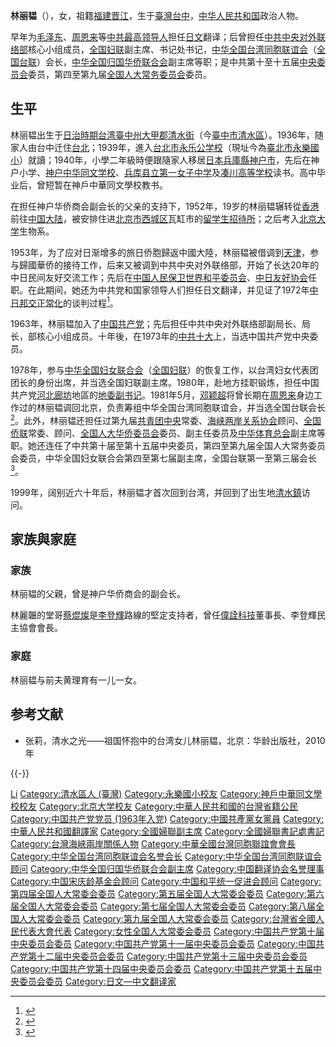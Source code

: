 '''林丽韫'''（{{bd|1933年|3月||catIdx=Lin林}}），女，祖籍[[福建|福建]][[晋江|晋江]]，生于[[臺灣|臺灣]][[台中|台中]]，[[中华人民共和国|中华人民共和国]]政治人物。

早年为[[毛泽东|毛泽东]]、[[周恩来|周恩来]]等[[中共最高领导人|中共最高领导人]]担任[[日文|日文]]翻译；后曾担任[[中共中央对外联络部|中共中央对外联络部]]核心小组成员，[[全国妇联|全国妇联]]副主席、书记处书记，[[中华全国台湾同胞联谊会|中华全国台湾同胞联谊会]]（[[全国台联|全国台联]]）会长，[[中华全国归国华侨联合会|中华全国归国华侨联合会]]副主席等职；是中共第十至十五届[[中央委员会|中央委员会]]委员，第四至第九届[[全国人大常务委员会|全国人大常务委员会]]委员。

== 生平 ==
林丽韫出生于[[日治時期臺灣|日治時期]][[台湾|台湾]][[臺中州|臺中州]][[大甲郡|大甲郡]][[清水街|清水街]]（今[[臺中市|臺中市]][[清水區_(臺灣)|清水區]]）。1936年，随家人由台中迁住[[台北|台北]]；1939年，進入[[台北市|台北市]][[永乐公学校|永乐公学校]]（現址今為[[臺北市大同區永樂國民小學|臺北市永樂國小]]）就讀；1940年，小學二年級時便跟隨家人移居[[日本|日本]][[兵庫縣|兵庫縣]][[神户市|神户市]]，先后在神户小学、[[神户中华同文学校|神户中华同文学校]]、[[兵库县立第一女子中学|兵库县立第一女子中学]]及[[凑川高等学校|凑川高等学校]]读书。高中毕业后，曾短暂在神戶中華同文學校教书。

在担任神户华侨商会副会长的父亲的支持下，1952年，19岁的林丽韫辗转從[[香港|香港]]前往[[中国大陆|中国大陆]]，被安排住进[[北京市|北京市]][[西城区|西城区]]瓦缸市的[[留学生招待所|留学生招待所]]；之后考入[[北京大学|北京大学]]生物系。

1953年，为了应对日渐增多的旅日侨胞歸返中國大陸，林丽韫被借调到[[天津|天津]]，参与歸國華侨的接待工作，后来又被调到中共中央对外联络部，开始了长达20年的中日民间友好交流工作；先后在[[中国人民保卫世界和平委员会|中国人民保卫世界和平委员会]]、[[中日友好协会|中日友好协会]]任职。在此期间，她还为中共党和国家领导人们担任日文翻译，并见证了1972年[[中日邦交正常化|中日邦交正常化]]的谈判过程<ref>{{Cite web |url=http://www.huaxia.com/tw/sdbd/rw/2006/00415561.html |title=为周总理做翻译22年——“台湾女儿”林丽韫，华夏经纬网，2006-1-26 |access-date=2011-11-15 |archive-date=2020-01-21 |archive-url=https://web.archive.org/web/20200121005236/http://www.huaxia.com/tw/sdbd/rw/2006/00415561.html |dead-url=no }}</ref>。

1963年，林丽韫加入了[[中国共产党|中国共产党]]；先后担任中共中央对外联络部副局长、局长，部核心小组成员。十年後，在1973年的[[中共十大|中共十大]]上，当选中国共产党中央委员。

1978年，参与[[中华全国妇女联合会|中华全国妇女联合会]]（[[全国妇联|全国妇联]]）的恢复工作，以台湾妇女代表团团长的身份出席，并当选全国妇联副主席。1980年，赴地方挂职锻炼，担任中国共产党[[河北|河北]][[廊坊|廊坊]]地區的[[市委书记|地委副书记]]。1981年5月，[[邓颖超|邓颖超]]将曾长期在[[周恩来|周恩来]]身边工作过的林丽韫调回北京，负责筹组中华全国台湾同胞联谊会，并当选全国台联会长<ref>{{Cite web |url=http://www.chinaqw.com/zgqj/qkjc_hnyhw/200906/08/166527.shtml |title=愿得此身长报国 |access-date=2014-12-04 |archive-date=2016-03-06 |archive-url=https://web.archive.org/web/20160306044015/http://www.chinaqw.com/zgqj/qkjc_hnyhw/200906/08/166527.shtml |dead-url=no }}</ref>。此外，林丽韫还担任过第九届[[中国共产主义青年团中央委员会|共青团中央]]常委、[[海峡两岸关系协会|海峡两岸关系协会]]顾问、[[全国侨联|全国侨联]]常委、顾问、[[全国人大华侨委员会|全国人大华侨委员会]]委员、副主任委员及[[中华体育总会|中华体育总会]]副主席等职。她还连任了中共第十届至第十五届中央委员，第四至第九届全国人大常务委员会委员，中华全国妇女联合会第四至第七届副主席，全国台联第一至第三届会长<ref>{{Cite web |url=http://hk.crntt.com/doc/1004/7/1/7/100471755.html?coluid=7&kindid=0&docid=100471755 |title=林麗韞大談與彭明敏、呂秀蓮等交往秘辛 |access-date=2014-12-04 |archive-date=2019-08-31 |archive-url=https://web.archive.org/web/20190831132410/http://hk.crntt.com/doc/1004/7/1/7/100471755.html?coluid=7&kindid=0&docid=100471755 |dead-url=no }}</ref>。

1999年，阔别近六十年后，林丽韫才首次回到台湾，并回到了出生地[[清水區_(臺灣)|清水鎮]]访问。

== 家族與家庭 ==
=== 家族 ===
林丽韫的父親，曾是神户华侨商会的副会长。

林麗韞的堂哥[[蔡焜燦|蔡焜燦]]是[[李登輝|李登輝]]路線的堅定支持者，曾任[[偉詮科技|偉詮科技]]董事長、李登輝民主協會會長。

=== 家庭 ===
林丽韫与前夫黄理育有一儿一女。

== 参考文献 ==
{{reflist}}
* 张莉，清水之光——祖国怀抱中的台湾女儿林丽韫，北京：华龄出版社，2010年

{{-}}
{{start box}}
{{s-off}}
{{s-new|reason=新设机构}}
{{s-title|[[中华全国台湾同胞联谊会|中华全国台湾同胞联谊会]]会长|1981年－1991年}}
{{s-after|[[张克辉|张克辉]]}}
{{end box}}

{{Navboxes 
| title  = 林丽韫在[[中国翻译协会|中国翻译协会]]的职务
| list1  =
{{中国翻译协会第五届全国理事会}}
{{中国翻译协会第六届理事会}}
}}
{{Navboxes 
| title  = 林丽韫在[[中国宋庆龄基金会|中国宋庆龄基金会]]的职务
| list1  =
{{宋庆龄基金会第四届理事会}}
{{中国宋庆龄基金会第五届理事会}}
}}
{{Navboxes 
| title  = 林丽韫在[[中华全国妇女联合会|中华全国妇女联合会]]的职务
| list1  =
{{中华全国妇女联合会第四届执行委员会}}
{{中华全国妇女联合会第五届执行委员会}}
{{中华全国妇女联合会第六届执行委员会}}
{{中华全国妇女联合会第七届执行委员会}}
}}
{{Navboxes 
| title  = 林丽韫在[[中华全国归国华侨联合会|中华全国归国华侨联合会]]的职务
| list1  =
{{中华全国归国华侨联合会第五届委员会}}
{{中华全国归国华侨联合会第六届委员会}}
}}
{{Navboxes 
| title  = 林丽韫在[[中华全国台湾同胞联谊会|中华全国台湾同胞联谊会]]的职务
| list1  =
{{中华全国台湾同胞联谊会第一届理事会}}
{{中华全国台湾同胞联谊会第二届理事会}}
{{中华全国台湾同胞联谊会第三届理事会}}
{{中华全国台湾同胞联谊会第四届理事会}}
{{中华全国台湾同胞联谊会第五届理事会}}
{{中华全国台湾同胞联谊会第九届理事会}}
}}
{{Navboxes 
| title  = 林丽韫在[[中国和平统一促进会|中国和平统一促进会]]的职务
| list1  =
{{中国和平统一促进会第八届理事会}}
}}
{{Navboxes 
| title  = 林丽韫在[[海峡两岸关系协会|海峡两岸关系协会]]的职务
| list1  =
{{海峡两岸关系协会第一届理事会}}
{{海峡两岸关系协会第二届理事会}}
{{海峡两岸关系协会第三届理事会}}
}}

{{Authority control}}
{{DEFAULTSORT:Lin林}}
[[Category:林姓|Li]]
[[Category:清水區人_(臺灣)|Category:清水區人 (臺灣)]]
[[Category:永樂國小校友|Category:永樂國小校友]]
[[Category:神戶中華同文學校校友|Category:神戶中華同文學校校友]]
[[Category:北京大学校友|Category:北京大学校友]]
[[Category:中華人民共和國的台灣省籍公民|Category:中華人民共和國的台灣省籍公民]]
[[Category:中国共产党党员_(1963年入党)|Category:中国共产党党员 (1963年入党)]]
[[Category:中國共產黨女黨員|Category:中國共產黨女黨員]]
[[Category:中華人民共和國翻譯家|Category:中華人民共和國翻譯家]]
[[Category:全國婦聯副主席|Category:全國婦聯副主席]]
[[Category:全國婦聯書記處書記|Category:全國婦聯書記處書記]]
[[Category:台灣海峽兩岸關係人物|Category:台灣海峽兩岸關係人物]]
[[Category:中華全國台灣同胞聯誼會會長|Category:中華全國台灣同胞聯誼會會長]]
[[Category:中华全国台湾同胞联谊会名誉会长|Category:中华全国台湾同胞联谊会名誉会长]]
[[Category:中华全国台湾同胞联谊会顾问|Category:中华全国台湾同胞联谊会顾问]]
[[Category:中华全国归国华侨联合会副主席|Category:中华全国归国华侨联合会副主席]]
[[Category:中国翻译协会名誉理事|Category:中国翻译协会名誉理事]]
[[Category:中国宋庆龄基金会顾问|Category:中国宋庆龄基金会顾问]]
[[Category:中国和平统一促进会顾问|Category:中国和平统一促进会顾问]]
[[Category:第四届全国人大常委会委员|Category:第四届全国人大常委会委员]]
[[Category:第五届全国人大常委会委员|Category:第五届全国人大常委会委员]]
[[Category:第六届全国人大常委会委员|Category:第六届全国人大常委会委员]]
[[Category:第七届全国人大常委会委员|Category:第七届全国人大常委会委员]]
[[Category:第八届全国人大常委会委员|Category:第八届全国人大常委会委员]]
[[Category:第九届全国人大常委会委员|Category:第九届全国人大常委会委员]]
[[Category:台灣省全國人民代表大會代表|Category:台灣省全國人民代表大會代表]]
[[Category:女性全国人大常委会委员|Category:女性全国人大常委会委员]]
[[Category:中国共产党第十届中央委员会委员|Category:中国共产党第十届中央委员会委员]]
[[Category:中国共产党第十一届中央委员会委员|Category:中国共产党第十一届中央委员会委员]]
[[Category:中国共产党第十二届中央委员会委员|Category:中国共产党第十二届中央委员会委员]]
[[Category:中国共产党第十三届中央委员会委员|Category:中国共产党第十三届中央委员会委员]]
[[Category:中国共产党第十四届中央委员会委员|Category:中国共产党第十四届中央委员会委员]]
[[Category:中国共产党第十五届中央委员会委员|Category:中国共产党第十五届中央委员会委员]]
[[Category:日文—中文翻译家|Category:日文—中文翻译家]]